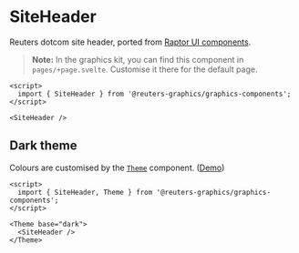 

<Meta of={SiteHeaderStories} />

# SiteHeader

Reuters dotcom site header, ported from [Raptor UI components](https://github.com/tr/rcom-arc_raptor-ui/tree/develop/packages/rcom-raptor-ui_common/src/components/site-header).

> **Note:** In the graphics kit, you can find this component in `pages/+page.svelte`. Customise it there for the default page.

```svelte
<script>
  import { SiteHeader } from '@reuters-graphics/graphics-components';
</script>

<SiteHeader />
```

## Dark theme

Colours are customised by the [`Theme`](?path=/docs/theming-theme--default) component. ([Demo](?path=/story/components-page-furniture-siteheader--customised-theme))

```svelte
<script>
  import { SiteHeader, Theme } from '@reuters-graphics/graphics-components';
</script>

<Theme base="dark">
  <SiteHeader />
</Theme>
```
